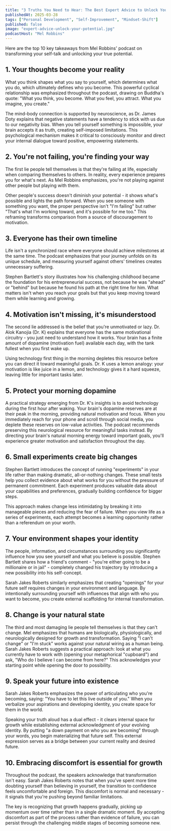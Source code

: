 ```yaml
---
title: "3 Truths You Need to Hear: The Best Expert Advice to Unlock Your Potential"
publishedAt: 2025-03-28
tags: ["Personal Development", "Self-Improvement", "Mindset-Shift"]
published: false
image: "expert-advice-unlock-your-potential.jpg"
podcastHost: "Mel Robbins"
---
```



<PodcastSummaryPageLayout frontmatter={frontmatter}>

Here are the top 10 key takeaways from Mel Robbins' podcast on transforming your self-talk and unlocking your true potential.

## 1. Your thoughts become your reality
What you think shapes what you say to yourself, which determines what you do, which ultimately defines who you become. This powerful cyclical relationship was emphasized throughout the podcast, drawing on Buddha's quote: "What you think, you become. What you feel, you attract. What you imagine, you create." 

The mind-body connection is supported by neuroscience, as Dr. James Doty explains that negative statements have a tendency to stick with us due to our negativity bias. When you tell yourself something is impossible, your brain accepts it as truth, creating self-imposed limitations. This psychological mechanism makes it critical to consciously monitor and direct your internal dialogue toward positive, empowering statements.

## 2. You're not failing, you're finding your way
The first lie people tell themselves is that they're failing at life, especially when comparing themselves to others. In reality, every experience prepares you for what's next. As Mel Robbins emphasizes, you're not playing against other people but playing with them. 

Other people's success doesn't diminish your potential - it shows what's possible and lights the path forward. When you see someone with something you want, the proper perspective isn't "I'm failing" but rather "That's what I'm working toward, and it's possible for me too." This reframing transforms comparison from a source of discouragement to motivation.

## 3. Everyone has their own timeline
Life isn't a synchronized race where everyone should achieve milestones at the same time. The podcast emphasizes that your journey unfolds on its unique schedule, and measuring yourself against others' timelines creates unnecessary suffering. 

Stephen Bartlett's story illustrates how his challenging childhood became the foundation for his entrepreneurial success, not because he was "ahead" or "behind" but because he found his path at the right time for him. What matters isn't when you reach your goals but that you keep moving toward them while learning and growing.

## 4. Motivation isn't missing, it's misunderstood
The second lie addressed is the belief that you're unmotivated or lazy. Dr. Alok Kanojia (Dr. K) explains that everyone has the same motivational circuitry - you just need to understand how it works. Your brain has a finite amount of dopamine (motivation fuel) available each day, with the tank fullest when you first wake up. 

Using technology first thing in the morning depletes this resource before you can direct it toward meaningful goals. Dr. K uses a lemon analogy: your motivation is like juice in a lemon, and technology gives it a hard squeeze, leaving little for important tasks later.

## 5. Protect your morning dopamine
A practical strategy emerging from Dr. K's insights is to avoid technology during the first hour after waking. Your brain's dopamine reserves are at their peak in the morning, providing natural motivation and focus. When you immediately reach for your phone and scroll through social media, you deplete these reserves on low-value activities. The podcast recommends preserving this neurological resource for meaningful tasks instead. By directing your brain's natural morning energy toward important goals, you'll experience greater motivation and satisfaction throughout the day.

## 6. Small experiments create big changes
Stephen Bartlett introduces the concept of running "experiments" in your life rather than making dramatic, all-or-nothing changes. These small tests help you collect evidence about what works for you without the pressure of permanent commitment. Each experiment produces valuable data about your capabilities and preferences, gradually building confidence for bigger steps. 

This approach makes change less intimidating by breaking it into manageable pieces and reducing the fear of failure. When you view life as a series of experiments, each attempt becomes a learning opportunity rather than a referendum on your worth.

## 7. Your environment shapes your identity
The people, information, and circumstances surrounding you significantly influence how you see yourself and what you believe is possible. Stephen Bartlett shares how a friend's comment - "you're either going to be a millionaire or in jail" - completely changed his trajectory by introducing a new possibility into his self-concept. 

Sarah Jakes Roberts similarly emphasizes that creating "openings" for your future self requires changes in your environment and language. By intentionally surrounding yourself with influences that align with who you want to become, you create external scaffolding for internal transformation.

## 8. Change is your natural state
The third and most damaging lie people tell themselves is that they can't change. Mel emphasizes that humans are biologically, physiologically, and neurologically designed for growth and transformation. Saying "I can't change" or "I'm stuck" works against your natural wiring as a human being. Sarah Jakes Roberts suggests a practical approach: look at what you currently have to work with (opening your metaphorical "cupboard") and ask, "Who do I believe I can become from here?" This acknowledges your starting point while opening the door to possibility.

## 9. Speak your future into existence
Sarah Jakes Roberts emphasizes the power of articulating who you're becoming, saying: "You have to let this live outside of you." When you verbalize your aspirations and developing identity, you create space for them in the world. 

Speaking your truth aloud has a dual effect - it clears internal space for growth while establishing external acknowledgment of your evolving identity. By putting "a down payment on who you are becoming" through your words, you begin materializing that future self. This external expression serves as a bridge between your current reality and desired future.

## 10. Embracing discomfort is essential for growth
Throughout the podcast, the speakers acknowledge that transformation isn't easy. Sarah Jakes Roberts notes that when you've spent more time doubting yourself than believing in yourself, the transition to confidence feels uncomfortable and foreign. This discomfort is normal and necessary - it signals that you're pushing beyond familiar limitations. 

The key is recognizing that growth happens gradually, picking up momentum over time rather than in a single dramatic moment. By accepting discomfort as part of the process rather than evidence of failure, you can persist through the challenging middle stages of becoming someone new.

</PodcastSummaryPageLayout>
